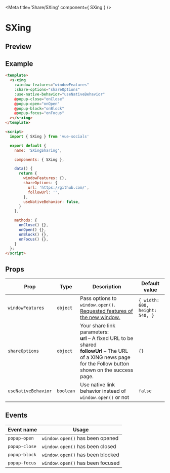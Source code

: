 
<Meta title='Share/SXing' component={ SXing } />

<style>{`
  .custom-preview .base-canvas {
    height: auto;
  }
`}</style>

# SXing

## Preview

<Preview className="custom-preview">
  <Story id='share-sxing--default' />
</Preview>

## Example

```html
<template>
  <s-xing
    :window-features="windowFeatures"
    :share-options="shareOptions"
    :use-native-behavior="useNativeBehavior"
    @popup-close="onClose"
    @popup-open="onOpen"
    @popup-block="onBlock"
    @popup-focus="onFocus"
  ></s-xing>
</template>

<script>
  import { SXing } from 'vue-socials'

  export default {
    name: 'SXingSharing',

    components: { SXing },

    data() {
      return {
        windowFeatures: {},
        shareOptions: {
          url: 'https://github.com/',
          followUrl: '',
        },
        useNativeBehavior: false,
      }
    },

    methods: {
      onClose() {},
      onOpen() {},
      onBlock() {},
      onFocus() {},
    }
  };
</script>
```

## Props

| Prop | Type | Description | Default value |
| ------ | ------ | ------ | ------ |
`windowFeatures` | `object` | Pass options to `window.open()`. [Requested features of the new window.](https://developer.mozilla.org/en-US/docs/Web/API/Window/open#window_features) | `{ width: 600, height: 540, }`
`shareOptions` | `object` | Your share link parameters: <br /> **url** – A fixed URL to be shared <br /> **followUrl** – The URL of a XING news page for the Follow button shown on the success page. | `{}`
`useNativeBehavior` | `boolean` | Use native link behavior instead of `window.open()` or not | `false`

## Events

| Event name | Usage |
| ------ | ------ |
`popup-open` | `window.open()` has been opened |
`popup-close` | `window.open()` has been closed |
`popup-block` | `window.open()` has been blocked |
`popup-focus` | `window.open()` has been focused |

